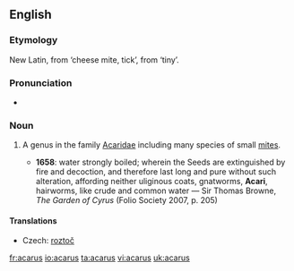 ==English==
{{wikipedia|Acarina}}

===Etymology===
New Latin, from {{AGr.}} '''{{polytonic|[[ἄκαρι]]}}''' ‘cheese mite, tick’, from '''{{polytonic|[[ἀκαρής]]}}''' ‘tiny’.

===Pronunciation===
* {{IPA|/ˈækəɹəs/}}

===Noun===
{{en-noun|acari}}

# {{zoology}} A genus in the family [[Acaridae]] including many species of small [[mite]]s.
#* '''1658''': water strongly boiled; wherein the Seeds are extinguished by fire and decoction, and therefore last long and pure without such alteration, affording neither uliginous coats, gnatworms, '''Acari''', hairworms, like crude and common water — Sir Thomas Browne, ''The Garden of Cyrus'' (Folio Society 2007, p. 205)

====Translations====
{{trans-top|genus}}
* Czech: [[roztoč]] {{m}}
{{trans-mid}}
{{trans-bottom}}

[[fr:acarus]]
[[io:acarus]]
[[ta:acarus]]
[[vi:acarus]]
[[uk:acarus]]
